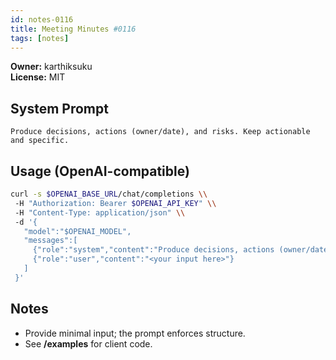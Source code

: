 ```yaml
---
id: notes-0116
title: Meeting Minutes #0116
tags: [notes]
---
```


**Owner:** karthiksuku  
**License:** MIT

## System Prompt
```text
Produce decisions, actions (owner/date), and risks. Keep actionable and specific.
```

## Usage (OpenAI-compatible)
```bash
curl -s $OPENAI_BASE_URL/chat/completions \\
 -H "Authorization: Bearer $OPENAI_API_KEY" \\
 -H "Content-Type: application/json" \\
 -d '{
   "model":"$OPENAI_MODEL",
   "messages":[
     {"role":"system","content":"Produce decisions, actions (owner/date), and risks. Keep actionable and specific."},
     {"role":"user","content":"<your input here>"}
   ]
 }'
```

## Notes
- Provide minimal input; the prompt enforces structure.
- See **/examples** for client code.
